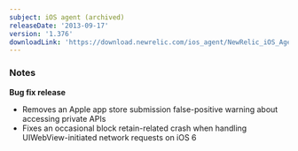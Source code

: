 ```yaml
---
subject: iOS agent (archived)
releaseDate: '2013-09-17'
version: '1.376'
downloadLink: 'https://download.newrelic.com/ios_agent/NewRelic_iOS_Agent_1.376.zip'
---
```


### Notes

**Bug fix release**

* Removes an Apple app store submission false-positive warning about accessing private APIs
* Fixes an occasional block retain-related crash when handling UIWebView-initiated network requests on iOS 6
